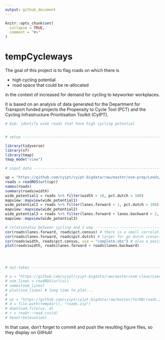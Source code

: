 ```yaml
---
output: github_document
---
```


<!-- README.md is generated from README.Rmd. Please edit that file -->

```r
knitr::opts_chunk$set(
  collapse = TRUE,
  comment = "#>"
)
```

# tempCycleways

<!-- badges: start -->
<!-- badges: end -->

The goal of this project is to flag roads on which there is

- high cycling potential
- road space that could be re-allocated

in the context of increased for demand for cycling to keyworker workplaces.

It is based on an analysis of data generated for the Department for Transport funded projects the Propensity to Cycle Tool (PCT) and the Cycling Infrastructure Prioritisation Toolkit (CyIPT).


```r
# Aim: identify wide roads that have high cycling potential


# setup -------------------------------------------------------------------

library(tidyverse)
library(sf)
library(tmap)
tmap_mode("view")

# input data --------------------------------------------------------------

up = "https://github.com/cyipt/cyipt-bigdata/raw/master/osm-prep/Leeds/osm-lines.Rds"
roads = readRDS(url(up))
names(roads)
summary(roads$width)
wide_potential1 = roads %>% filter(width > 10, pct.dutch > 100)
mapview::mapview(wide_potential1)
wide_potential2 = roads %>% filter(lanes.forward > 1, pct.dutch > 100)
mapview::mapview(wide_potential2)
wide_potential3 = roads %>% filter(lanes.forward + lanes.backward > 2, pct.dutch > 100)
mapview::mapview(wide_potential3)

# relationship between cycling and 2 way ----------------------------------
cor(roads$lanes.forward, roads$pct.census) # there is a small correlation
cor(roads$lanes.forward, roads$pct.dutch) # larger for go dutch scenario
cor(roads$width, roads$pct.census, use = "complete.obs") # also a positive correlation
plot(roads$width, roads$lanes.forward + roads$lanes.backward)




# out-takes ---------------------------------------------------------------

# u = "https://github.com/cyipt/cyipt-bigdata/raw/master/osm-clean/Leeds/osm-lines.Rds"
# osm_lines = readRDS(url(u))
# names(osm_lines)
# plot(osm_lines) # long time to plot...
# 
# uz = "https://github.com/cyipt/cyipt-bigdata/raw/master/forDB/roads.zip"
# d = file.path(tempdir(), "roads.zip")
# download.file(uz, d)
# r = readr::read_csv(d)
# head(r$elevation)

```

In that case, don't forget to commit and push the resulting figure files, so they display on GitHub!
